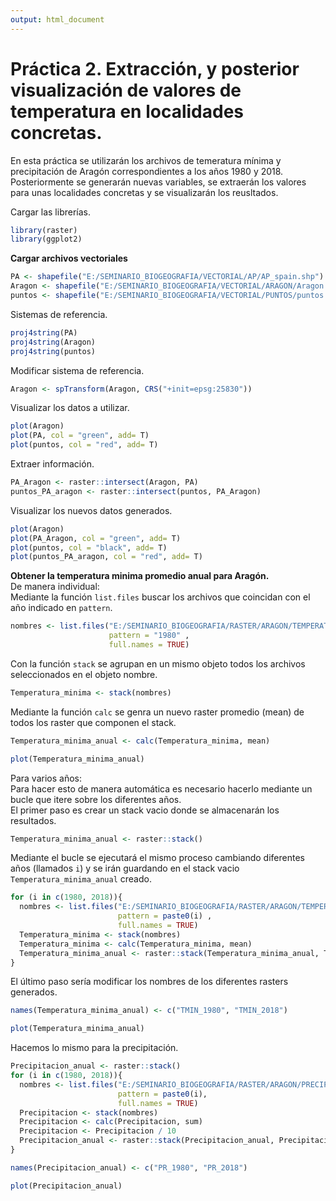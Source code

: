 ```yaml
---
output: html_document
---
```

# Práctica 2. Extracción, y posterior visualización de valores de temperatura en localidades concretas.
En esta práctica se utilizarán los archivos de temeratura mínima y precipitación de Aragón correspondientes a los años 1980 y 2018. Posteriormente se generarán nuevas variables, se extraerán los valores para unas localidades concretas y se visualizarán los reusltados.

Cargar las librerías.   
```r
library(raster)
library(ggplot2)
```
**Cargar archivos vectoriales**  
```r
PA <- shapefile("E:/SEMINARIO_BIOGEOGRAFIA/VECTORIAL/AP/AP_spain.shp")
Aragon <- shapefile("E:/SEMINARIO_BIOGEOGRAFIA/VECTORIAL/ARAGON/Aragon.shp")
puntos <- shapefile("E:/SEMINARIO_BIOGEOGRAFIA/VECTORIAL/PUNTOS/puntos.shp")
```

Sistemas de referencia.  
```r
proj4string(PA)
proj4string(Aragon)
proj4string(puntos)
```
Modificar sistema de referencia.  
```r
Aragon <- spTransform(Aragon, CRS("+init=epsg:25830"))
```
Visualizar los datos a utilizar.  
```r
plot(Aragon)
plot(PA, col = "green", add= T)
plot(puntos, col = "red", add= T)
```
  
Extraer información.  
```r
PA_Aragon <- raster::intersect(Aragon, PA)
puntos_PA_aragon <- raster::intersect(puntos, PA_Aragon)
```
Visualizar los nuevos datos generados.  
```r
plot(Aragon)
plot(PA_Aragon, col = "green", add= T)
plot(puntos, col = "black", add= T)
plot(puntos_PA_aragon, col = "red", add= T)
```
  
**Obtener la temperatura minima promedio anual para Aragón.**  
De manera individual:  
Mediante la función `list.files` buscar los archivos que coincidan con el año indicado en `pattern`.  
```r
nombres <- list.files("E:/SEMINARIO_BIOGEOGRAFIA/RASTER/ARAGON/TEMPERATURA_MINIMA/", 
                      pattern = "1980" , 
                      full.names = TRUE)
```
Con la función `stack` se agrupan en un mismo objeto todos los archivos seleccionados en el objeto nombre.  
```r
Temperatura_minima <- stack(nombres)
```
Mediante la función `calc` se genra un nuevo raster promedio (mean) de todos los raster que componen el stack.  
```r
Temperatura_minima_anual <- calc(Temperatura_minima, mean)
```
```r
plot(Temperatura_minima_anual)
```
  
Para varios años:  
Para hacer esto de manera automática es necesario hacerlo mediante un bucle que itere sobre los diferentes años.  
El primer paso es crear un stack vacio donde se almacenarán los resultados.  
```r
Temperatura_minima_anual <- raster::stack()
```
Mediante el bucle se ejecutará el mismo proceso cambiando diferentes años (llamados `i`) y se irán guardando en el stack vacio  `Temperatura_minima_anual` creado.  
```r
for (i in c(1980, 2018)){
  nombres <- list.files("E:/SEMINARIO_BIOGEOGRAFIA/RASTER/ARAGON/TEMPERATURA_MINIMA/", 
                        pattern = paste0(i) , 
                        full.names = TRUE)
  Temperatura_minima <- stack(nombres)
  Temperatura_minima <- calc(Temperatura_minima, mean)
  Temperatura_minima_anual <- raster::stack(Temperatura_minima_anual, Temperatura_minima)
}
```
El último paso sería modificar los nombres de los diferentes rasters generados.  
```r
names(Temperatura_minima_anual) <- c("TMIN_1980", "TMIN_2018")
```
```r
plot(Temperatura_minima_anual)
```
  
Hacemos lo mismo para la precipitación.  
```r
Precipitacion_anual <- raster::stack()
for (i in c(1980, 2018)){
  nombres <- list.files("E:/SEMINARIO_BIOGEOGRAFIA/RASTER/ARAGON/PRECIPITACION/", 
                        pattern = paste0(i), 
                        full.names = TRUE)
  Precipitacion <- stack(nombres)
  Precipitacion <- calc(Precipitacion, sum)
  Precipitacion <- Precipitacion / 10
  Precipitacion_anual <- raster::stack(Precipitacion_anual, Precipitacion)
}

names(Precipitacion_anual) <- c("PR_1980", "PR_2018")
```
```r
plot(Precipitacion_anual)
```


